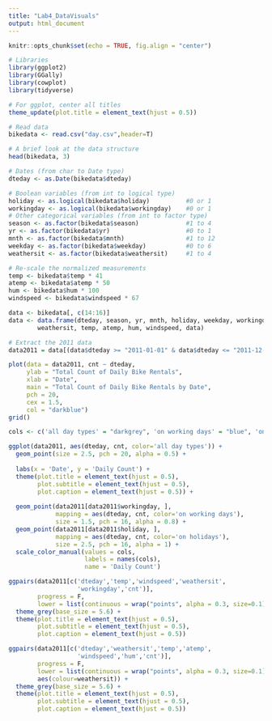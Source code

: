 ```yaml
---
title: "Lab4_DataVisuals"
output: html_document
---
```


```r
knitr::opts_chunk$set(echo = TRUE, fig.align = "center")
```

```r
# Libraries
library(ggplot2)
library(GGally)
library(cowplot)
library(tidyverse)

# For ggplot, center all titles
theme_update(plot.title = element_text(hjust = 0.5))
```

```r
# Read data
bikedata <- read.csv("day.csv",header=T)
```

```r
# A brief look at the data structure
head(bikedata, 3)
```

```r
# Dates (from char to Date type)
dteday <- as.Date(bikedata$dteday)
```

```r
# Boolean variables (from int to logical type)
holiday <- as.logical(bikedata$holiday)          #0 or 1
workingday <- as.logical(bikedata$workingday)    #0 or 1
# Other categorical variables (from int to factor type)
season <- as.factor(bikedata$season)             #1 to 4
yr <- as.factor(bikedata$yr)                     #0 to 1
mnth <- as.factor(bikedata$mnth)                 #1 to 12
weekday <- as.factor(bikedata$weekday)           #0 to 6
weathersit <- as.factor(bikedata$weathersit)     #1 to 4
```

```r
# Re-scale the normalized measurements
temp <- bikedata$temp * 41
atemp <- bikedata$atemp * 50
hum <- bikedata$hum * 100
windspeed <- bikedata$windspeed * 67
```

```r
data <- bikedata[, c(14:16)]
data <- data.frame(dteday, season, yr, mnth, holiday, weekday, workingday,
        weathersit, temp, atemp, hum, windspeed, data)
```

```r
# Extract the 2011 data
data2011 = data[(data$dteday >= "2011-01-01" & data$dteday <= "2011-12-31"),]
```

```r
plot(data = data2011, cnt ~ dteday,
     ylab = "Total Count of Daily Bike Rentals", 
     xlab = "Date",
     main = "Total Count of Daily Bike Rentals by Date", 
     pch = 20, 
     cex = 1.5, 
     col = "darkblue")
grid()
```

```r
cols <- c('all day types' = "darkgrey", 'on working days' = "blue", 'on holidays' = "red")

ggplot(data2011, aes(dteday, cnt, color='all day types')) + 
  geom_point(size = 2.5, pch = 20, alpha = 0.5) + 
  
  labs(x = 'Date', y = 'Daily Count') + 
  theme(plot.title = element_text(hjust = 0.5),
        plot.subtitle = element_text(hjust = 0.5),
        plot.caption = element_text(hjust = 0.5)) +
  
  geom_point(data2011[data2011$workingday, ], 
             mapping = aes(dteday, cnt, color='on working days'), 
             size = 1.5, pch = 16, alpha = 0.8) + 
  geom_point(data2011[data2011$holiday, ], 
             mapping = aes(dteday, cnt, color='on holidays'), 
             size = 2.5, pch = 16, alpha = 1) + 
  scale_color_manual(values = cols, 
                     labels = names(cols), 
                     name = 'Daily Count')
```

```r
ggpairs(data2011[c('dteday','temp','windspeed','weathersit',
                   'workingday','cnt')], 
        progress = F, 
        lower = list(continuous = wrap("points", alpha = 0.3, size=0.1))) + 
  theme_grey(base_size = 5.6) + 
  theme(plot.title = element_text(hjust = 0.5),
        plot.subtitle = element_text(hjust = 0.5),
        plot.caption = element_text(hjust = 0.5))

```

```r
ggpairs(data2011[c('dteday','weathersit','temp','atemp',
                   'windspeed','hum','cnt')], 
        progress = F, 
        lower = list(continuous = wrap("points", alpha = 0.3, size=0.1)), 
        aes(colour=weathersit)) + 
  theme_grey(base_size = 5.6) + 
  theme(plot.title = element_text(hjust = 0.5),
        plot.subtitle = element_text(hjust = 0.5),
        plot.caption = element_text(hjust = 0.5))

```

